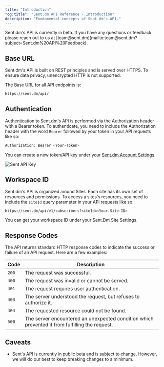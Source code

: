 ```yaml
---
title: "Introduction"
"og:title": "Sent.dm API Reference - Introduction"
description: "Fundamental concepts of Sent.dm's API."
---
```


<Info>
  Sent.dm's API is currently in beta. If you have any questions or feedback,
  please reach out to us at
  [team@sent.dm](mailto:team@sent.dm?subject=Sent.dm%20API%20Feedback).
</Info>


## Base URL

Sent.dm's API is built on REST principles and is served over HTTPS. To ensure data privacy, unencrypted HTTP is not supported.

The Base URL for all API endpoints is:

```bash Terminal
https://sent.dm/api/
```

## Authentication

Authentication to Sent.dm's API is performed via the Authorization header with a Bearer token. To authenticate, you need to include the Authorization header with the word `Bearer` followed by your token in your API requests like so:

```bash Terminal
Authorization: Bearer <Your-Token>
```

You can create a new token/API key under your [Sent.dm Account Settings](https://app.sent.dm/site/[<siteId>]/settings/api-keys).

<Frame>
  <img src="/images/apiKey.png" alt="Sent API Key" />
</Frame>

## Workspace ID

Sent.dm's API is organized around Sites. Each site has its own set of resources and permissions. To access a sites's resources, you need to include the `siteId` query parameter in your API requests like so:

```bash Terminal
https://sent.dm/api/v1/subscribers?siteId=<Your-Site-ID>
```

You can get your workspace ID under your Sent.Dm Site Settings.

## Response Codes

The API returns standard HTTP response codes to indicate the success or failure of an API request. Here are a few examples:

| Code  | Description                                                                                    |
| ----- | ---------------------------------------------------------------------------------------------- |
| `200` | The request was successful.                                                                    |
| `400` | The request was invalid or cannot be served.                                                   |
| `401` | The request requires user authentication.                                                      |
| `403` | The server understood the request, but refuses to authorize it.                                |
| `404` | The requested resource could not be found.                                                     |                                                                         |
| `500` | The server encountered an unexpected condition which prevented it from fulfilling the request. |

## Caveats

- Sent's API is currently in public beta and is subject to change. However, we will do our best to keep breaking changes to a minimum.